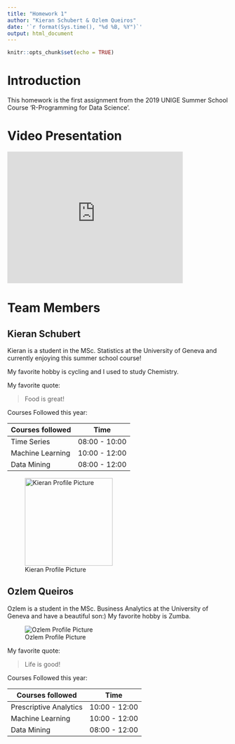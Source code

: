 ```yaml
---
title: "Homework 1"
author: "Kieran Schubert & Ozlem Queiros"
date: '`r format(Sys.time(), "%d %B, %Y")`'
output: html_document
---
```


```r
knitr::opts_chunk$set(echo = TRUE)
```

# Introduction

This homework is the first assignment from the 2019 UNIGE Summer School Course 'R-Programming for Data Science'.

# Video Presentation
<iframe width='400' height='300' src='https://www.youtube.com/embed/WpE_xMRiCLE' frameborder='0' allowfullscreen></iframe>

# Team Members

## Kieran Schubert

Kieran is a student in the MSc. Statistics at the University of Geneva and currently
enjoying this summer school course! 

My favorite hobby is cycling and I used to study Chemistry.

My favorite quote:

> Food is great!

Courses Followed this year:

Courses followed | Time
---|---
Time Series | 08:00 - 10:00
Machine Learning | 10:00 - 12:00
Data Mining | 08:00 - 12:00

![Kieran Profile Picture](kieran_profile.jpg){width=250px, height=200px}

## Ozlem Queiros

Ozlem is a student in the MSc. Business Analytics at the University of Geneva and have a beautiful son:)
My favorite hobby is Zumba.

![Ozlem Profile Picture](Ozlem_Profile2.jpeg)


My favorite quote:

> Life is good!

Courses Followed this year:

Courses followed | Time
---|---
Prescriptive Analytics | 10:00 - 12:00
Machine Learning | 10:00 - 12:00
Data Mining | 08:00 - 12:00



